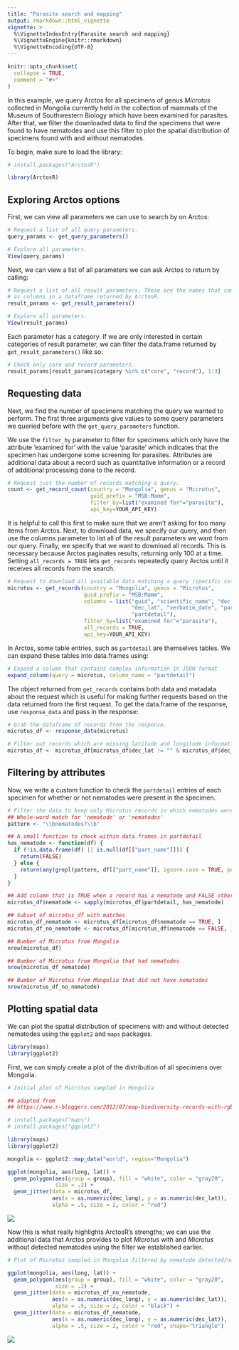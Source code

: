 ```yaml
---
title: "Parasite search and mapping"
output: rmarkdown::html_vignette
vignette: >
  %\VignetteIndexEntry{Parasite search and mapping}
  %\VignetteEngine{knitr::rmarkdown}
  %\VignetteEncoding{UTF-8}
---
```


```r
knitr::opts_chunk$set(
  collapse = TRUE,
  comment = "#>"
)
```

In this example, we query Arctos for all specimens of genus *Microtus* 
collected in Mongolia currently held in the collection of mammals of the Museum 
of Southwestern Biology which have been examined for parasites. After that, we
filter the downloaded data to find the specimens that were found to have
nematodes and use this filter to plot the spatial distribution of specimens
found with and without nematodes.

To begin, make sure to load the library:

```r
# install.packages("ArctosR")

library(ArctosR)
```

## Exploring Arctos options

First, we can view all parameters we can use to search by on Arctos:

```r
# Request a list of all query parameters.
query_params <- get_query_parameters()

# Explore all parameters.
View(query_params)
```

Next, we can view a list of all parameters we can ask Arctos to return by
calling:

```r
# Request a list of all result parameters. These are the names that can show up
# as columns in a dataframe returned by ArctosR.
result_params <- get_result_parameters()

# Explore all parameters.
View(result_params)
```

Each parameter has a category. If we are only interested in certain categories
of result parameter, we can filter the data.frame returned by
`get_result_parameters()` like so:

```r
# Check only core and record parameters.
result_params[result_params$category %in% c("core", "record"), 1:3]
```

## Requesting data

Next, we find the number of specimens matching the query we wanted to perform.
The first three arguments give values to some query parameters we queried
before with the `get_query_parameters` function.

We use the `filter_by` parameter to filter for specimens which only have the
attribute 'examined for' with the value 'parasite' which indicates that the
specimen has undergone some screening for parasites. Attributes are additional
data about a record such as quantitative information or a record of additional
processing done to the record.

```r
# Request just the number of records matching a query.
count <- get_record_count(country = "Mongolia", genus = "Microtus",
                          guid_prefix = "MSB:Mamm",
                          filter_by=list("examined for"="parasite"),
                          api_key=YOUR_API_KEY)
```

It is helpful to call this first to make sure that we aren't asking for too many
items from Arctos. Next, to download data, we specify our query, and then use
the columns parameter to list all of the result parameters we want from our
query. Finally, we specify that we want to download all records. This is necessary
because Arctos paginates results, returning only 100 at a time. Setting
`all_records = TRUE` lets `get_records` repeatedly query Arctos until it receives
all records from the search.

```r
# Request to download all available data matching a query (specific columns). 
microtus <- get_records(country = "Mongolia", genus = "Microtus",
                        guid_prefix = "MSB:Mamm",
                        columns = list("guid", "scientific_name", "dec_long", 
                                       "dec_lat", "verbatim_date", "parts", 
                                       "partdetail"),
                        filter_by=list("examined for"="parasite"),
                        all_records = TRUE,
                        api_key=YOUR_API_KEY)
```

In Arctos, some table entries, such as `partdetail` are themselves tables. We
can expand these tables into data.frames using:

```r
# Expand a column that contains complex information in JSON format
expand_column(query = microtus, column_name = "partdetail")
```

The object returned from `get_records` contains both data and metadata about
the request which is useful for making further requests based on the data
returned from the first request. To get the data.frame of the response, use
`response_data` and pass in the response:

```r
# Grab the dataframe of records from the response.
microtus_df <- response_data(microtus)

# Filter out records which are missing latitude and longitude information
microtus_df <- microtus_df[microtus_df$dec_lat != "" & microtus_df$dec_long != "", ]
```

## Filtering by attributes

Now, we write a custom function to check the `partdetail` entries of each specimen
for whether or not nematodes were present in the specimen.

```r
# Filter the data to keep only Microtus records in which nematodes were found
## Whole-word match for 'nematode' or 'nematodes'
pattern <- "\\bnematodes?\\b"

## A small function to check within data.frames in partdetail 
has_nematode <- function(df) {
  if (!is.data.frame(df) || is.null(df[["part_name"]])) {
    return(FALSE)
  } else {
    return(any(grepl(pattern, df[["part_name"]], ignore.case = TRUE, perl = TRUE)))
  }
}

## Add column that is TRUE when a record has a nematode and FALSE otherwise
microtus_df$nematode <- sapply(microtus_df$partdetail, has_nematode)

## Subset of microtus_df with matches
microtus_df_nematode <- microtus_df[microtus_df$nematode == TRUE, ]
microtus_df_no_nematode <- microtus_df[microtus_df$nematode == FALSE, ]

## Number of Microtus from Mongolia 
nrow(microtus_df)

## Number of Microtus from Mongolia that had nematodes
nrow(microtus_df_nematode)

## Number of Microtus from Mongolia that did not have nematodes
nrow(microtus_df_no_nematode)
```

## Plotting spatial data

We can plot the spatial distribution of specimens with and without detected
nematodes using the `ggplot2` and `maps` packages.

```r
library(maps)
library(ggplot2)
```

First, we can simply create a plot of the distribution of all specimens over 
Mongolia.

```r
# Initial plot of Microtus sampled in Mongolia

## adapted from
## https://www.r-bloggers.com/2012/07/map-biodiversity-records-with-rgbif-maps-and-ggplot2-packages-in-r/

# install.packages("maps")
# install.packages("ggplot2")

library(maps)
library(ggplot2)

mongolia <- ggplot2::map_data("world", region="Mongolia")

ggplot(mongolia, aes(long, lat)) +
  geom_polygon(aes(group = group), fill = "white", color = "gray20",
               size = .2) +
  geom_jitter(data = microtus_df,
              aes(x = as.numeric(dec_long), y = as.numeric(dec_lat)),
              alpha = .5, size = 2, color = "red")
```

![](figures/mongolia1.png)

Now this is what really highlights ArctosR's strengths; we can use the
additional data that Arctos provides to plot *Microtus* with and *Microtus* 
without detected nematodes using the filter we established earlier.

```r
# Plot of Microtus sampled in Mongolia filtered by nematode detected/not detected

ggplot(mongolia, aes(long, lat)) +
  geom_polygon(aes(group = group), fill = "white", color = "gray20",
               size = .2) +
  geom_jitter(data = microtus_df_no_nematode,
              aes(x = as.numeric(dec_long), y = as.numeric(dec_lat)),
              alpha = .5, size = 2, color = "black") +
  geom_jitter(data = microtus_df_nematode,
              aes(x = as.numeric(dec_long), y = as.numeric(dec_lat)),
              alpha = .5, size = 2, color = "red", shape="triangle")
```

![](figures/mongolia2.png)
